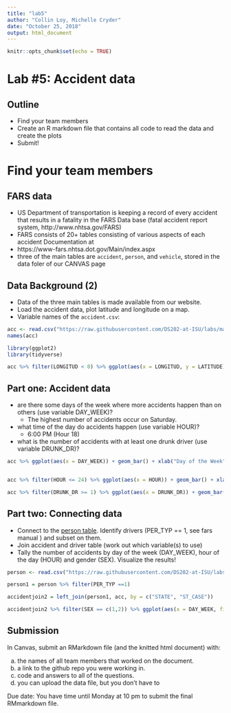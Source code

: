 ```yaml
---
title: "lab5"
author: "Collin Loy, Michelle Cryder"
date: "October 25, 2018"
output: html_document
---
```


```r
knitr::opts_chunk$set(echo = TRUE)
```

# Lab #5: Accident data


## Outline

- Find your team members
- Create an R markdown file that contains all code to read the data and create the plots
- Submit!


# Find your team members


## FARS data

- US Department of transportation is keeping a record of every accident that results in a fatality in the FARS Data base (fatal accident report system, http://www.nhtsa.gov/FARS)
- FARS consists of 20+ tables consisting of various aspects of each accident
Documentation at
- https://www-fars.nhtsa.dot.gov/Main/index.aspx
- three of the main tables are `accident`, `person`, and `vehicle`, stored in the data foler of our CANVAS page

## Data Background (2)

- Data of the three main tables is made available from our website.
- Load the accident data, plot latitude and longitude on a map.
- Variable names of the `accident.csv`:

```r
acc <- read.csv("https://raw.githubusercontent.com/DS202-at-ISU/labs/master/data/fars2016/accident.csv", stringsAsFactors = FALSE)
names(acc)

library(ggplot2)
library(tidyverse)

acc %>% filter(LONGITUD < 0) %>% ggplot(aes(x = LONGITUD, y = LATITUDE)) + geom_point() + xlab("Longitude") + ylab("Latitude")
```

## Part one: Accident data

- are there some days of the week where more accidents happen than on others (use variable DAY_WEEK)?
    + The highest number of accidents occur on Saturday. 
- what time of the day do accidents happen (use variable HOUR)?
    + 6:00 PM (Hour 18)
- what is the number of accidents with at least one drunk driver (use variable DRUNK_DR)?

```r

acc %>% ggplot(aes(x = DAY_WEEK)) + geom_bar() + xlab("Day of the Week") + ylab("Count") + ggtitle("Accidents per Day of the Week")


acc %>% filter(HOUR <= 24) %>% ggplot(aes(x = HOUR)) + geom_bar() + xlab("Hour") + ylab("Count") + ggtitle("Accidents per Hour")

acc %>% filter(DRUNK_DR >= 1) %>% ggplot(aes(x = DRUNK_DR)) + geom_bar()


```

## Part two: Connecting data

- Connect to the [person table](https://raw.githubusercontent.com/DS202-at-ISU/labs/master/data/fars2016/person.csv). Identify drivers (PER_TYP == 1, see fars manual ) and subset on them.
- Join accident and driver table (work out which variable(s) to use)
- Tally the number of accidents by day of the week (DAY_WEEK), hour of the day (HOUR) and gender (SEX). Visualize the results!

```r
person <- read.csv("https://raw.githubusercontent.com/DS202-at-ISU/labs/master/data/fars2016/person.csv")

person1 = person %>% filter(PER_TYP ==1)

accidentjoin2 = left_join(person1, acc, by = c("STATE", "ST_CASE"))

accidentjoin2 %>% filter(SEX == c(1,2)) %>% ggplot(aes(x = DAY_WEEK, fill = as.factor(HOUR.x))) + geom_bar() + facet_grid(~SEX)

```

## Submission

In Canvas, submit an RMarkdown file (and the knitted html document) with: 

  a. the names of all team members that worked on the document.
  b. a link to the github repo you were working in.
  c. code and answers to all of the questions.
  d. you can upload the data file, but you don't have to


Due date: You have time until Monday at 10 pm to submit the final RMmarkdown file.

